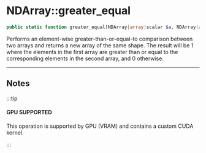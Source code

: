 # NDArray::greater_equal

```php
public static function greater_equal(NDArray|array|scalar $a, NDArray|array|scalar $b): NDArray;
```
Performs an element-wise greater-than-or-equal-to comparison between two arrays and returns a new
array of the same shape. The result will be 1 where the elements in the first array are greater than
or equal to the corresponding elements in the second array, and 0 otherwise.

---

## Notes

:::tip

#### GPU SUPPORTED
This operation is supported by GPU (VRAM) and contains a custom CUDA kernel.

:::